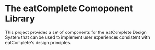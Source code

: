 
<Meta title="Welcome/Getting Started" />


# The eatComplete Comoponent Library

This project provides a set of components for the eatComplete Design System that can be used to implement user experiences consistent with eatComplete's design principles.
